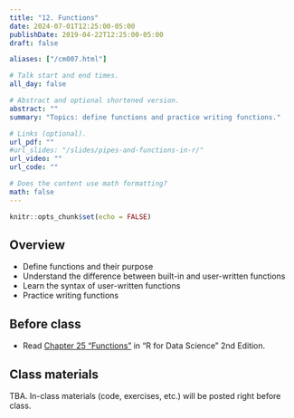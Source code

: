 ```yaml
---
title: "12. Functions"
date: 2024-07-01T12:25:00-05:00
publishDate: 2019-04-22T12:25:00-05:00
draft: false

aliases: ["/cm007.html"]

# Talk start and end times.
all_day: false

# Abstract and optional shortened version.
abstract: ""
summary: "Topics: define functions and practice writing functions."

# Links (optional).
url_pdf: ""
#url_slides: "/slides/pipes-and-functions-in-r/"
url_video: ""
url_code: ""

# Does the content use math formatting?
math: false
---
```


```r
knitr::opts_chunk$set(echo = FALSE)
```

## Overview

* Define functions and their purpose
* Understand the difference between built-in and user-written functions
* Learn the syntax of user-written functions
* Practice writing functions


## Before class

* Read [Chapter 25 "Functions"](https://r4ds.hadley.nz/functions) in "R for Data Science" 2nd Edition.

<!--
See "Data transformation" lecture for further references
* [Pipes in R](/notes/pipes/)
* [Functions in R](/notes/functions/)
-->


## Class materials

TBA. In-class materials (code, exercises, etc.) will be posted right before class.

<!--
Run the code below in your console to download today’s in-class exercises: `usethis::use_course("css-materials/functions")`
-->
